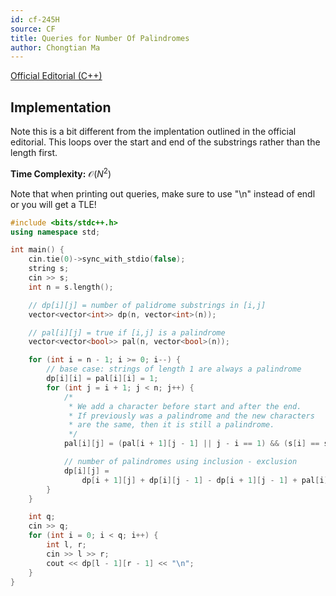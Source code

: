 ```yaml
---
id: cf-245H
source: CF
title: Queries for Number Of Palindromes
author: Chongtian Ma
---
```


[Official Editorial (C++)](https://codeforces.com/blog/entry/5921)
## Implementation

Note this is a bit different from the implentation outlined in the official
editorial. This loops over the start and end of the substrings rather than the
length first.

**Time Complexity:** $\mathcal{O}(N^2)$

<LanguageSection>

<CPPSection>

<Warning title="Tight Constraints">
Note that when printing out queries, make sure to use "\n" instead of endl or you will get a TLE!
</Warning>

```cpp
#include <bits/stdc++.h>
using namespace std;

int main() {
	cin.tie(0)->sync_with_stdio(false);
	string s;
	cin >> s;
	int n = s.length();

	// dp[i][j] = number of palidrome substrings in [i,j]
	vector<vector<int>> dp(n, vector<int>(n));

	// pal[i][j] = true if [i,j] is a palindrome
	vector<vector<bool>> pal(n, vector<bool>(n));

	for (int i = n - 1; i >= 0; i--) {
		// base case: strings of length 1 are always a palindrome
		dp[i][i] = pal[i][i] = 1;
		for (int j = i + 1; j < n; j++) {
			/*
			 * We add a character before start and after the end.
			 * If previously was a palindrome and the new characters
			 * are the same, then it is still a palindrome.
			 */
			pal[i][j] = (pal[i + 1][j - 1] || j - i == 1) && (s[i] == s[j]);

			// number of palindromes using inclusion - exclusion
			dp[i][j] =
			    dp[i + 1][j] + dp[i][j - 1] - dp[i + 1][j - 1] + pal[i][j];
		}
	}

	int q;
	cin >> q;
	for (int i = 0; i < q; i++) {
		int l, r;
		cin >> l >> r;
		cout << dp[l - 1][r - 1] << "\n";
	}
}
```

</CPPSection>

</LanguageSection>
